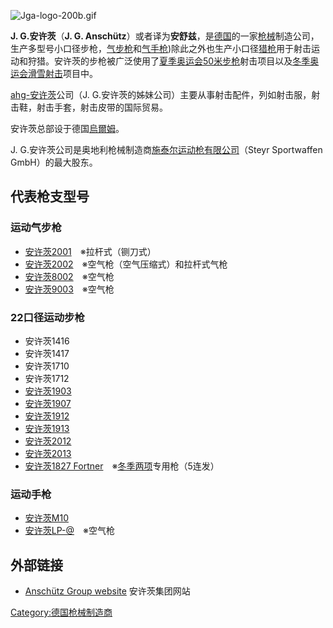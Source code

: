 [[File:Jga-logo-200b.gif|thumb]]
{{noteTA
|G1=軍事
|G2=長度單位
|G3=Firearms
}}

'''J. G.安许茨'''（'''J. G. Anschütz'''）或者译为'''安舒兹'''，是[[德国|德国]]的一家[[枪械|枪械]]制造公司，生产多型号小口径步枪，[[气步枪|气步枪]]和[[气手枪|气手枪]])除此之外也生产小口径[[猎枪|猎枪]]用于射击运动和狩猎。安许茨的步枪被广泛使用了[[夏季奥运会|夏季奥运会]][[50米步枪|50米步枪]]射击项目以及[[冬季奥运会|冬季奥运会]][[冬季兩項|滑雪射击]]项目中。

[[ahg-安许茨|ahg-安许茨]]公司（J. G.安许茨的姊妹公司）主要从事射击配件，列如射击服，射击鞋，射击手套，射击皮带的国际贸易。

安许茨总部设于德国[[烏爾姆|烏爾姆]]。

J. G.安许茨公司是奥地利枪械制造商[[施泰尔运动枪有限公司|施泰尔运动枪有限公司]]（Steyr Sportwaffen GmbH）的最大股东。

== 代表枪支型号 ==

=== 运动气步枪 ===
*[[安许茨2001|安许茨2001]]　※拉杆式（铡刀式）
*[[安许茨2002|安许茨2002]]　※空气枪（空气压缩式）和拉杆式气枪
*[[安许茨8002|安许茨8002]]　※空气枪
*[[安许茨9003|安许茨9003]]　※空气枪

=== 22口径运动步枪 ===
*安许茨1416
*安许茨1417
*安许茨1710
*安许茨1712
*[[安许茨1903|安许茨1903]]
*[[安许茨1907|安许茨1907]]
*[[安许茨1912|安许茨1912]]
*[[安许茨1913|安许茨1913]]
*[[安许茨2012|安许茨2012]]
*[[安许茨2013|安许茨2013]]
*[[安许茨1827_Fortner|安许茨1827 Fortner]]　※[[冬季两项|冬季两项]]专用枪（5连发）

=== 运动手枪 ===
*[[安许茨M10|安许茨M10]]
*[[安许茨LP-@|安许茨LP-@]]　※空气枪

==外部链接==
*[http://www.anschuetz-sport.com/ Anschütz Group website] {{Wayback|url=http://www.anschuetz-sport.com/ |date=20201219175328 }}安许茨集团网站{{en}}

{{射击运动枪械品牌}}

[[Category:德国枪械制造商|Category:德国枪械制造商]]